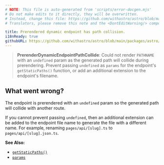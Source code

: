 ```yaml
---
# NOTE: This file is auto-generated from 'scripts/error-docgen.mjs'
# Do not make edits to it directly, they will be overwritten.
# Instead, change this file: https://github.com/withastro/astro/blob/main/packages/astro/src/core/errors/errors-data.ts
# Translators, please remove this note and the <DontEditWarning/> component.

title: Prerendered dynamic endpoint has path collision.
i18nReady: true
githubURL: https://github.com/withastro/astro/blob/main/packages/astro/src/core/errors/errors-data.ts
---
```


<DontEditWarning />


> **PrerenderDynamicEndpointPathCollide**: Could not render `PATHNAME` with an `undefined` param as the generated path will collide during prerendering. Prevent passing `undefined` as `params` for the endpoint's `getStaticPaths()` function, or add an additional extension to the endpoint's filename.

## What went wrong?
The endpoint is prerendered with an `undefined` param so the generated path will collide with another route.

If you cannot prevent passing `undefined`, then an additional extension can be added to the endpoint file name to generate the file with a different name. For example, renaming `pages/api/[slug].ts` to `pages/api/[slug].json.ts`.

**See Also:**
-  [`getStaticPaths()`](/en/reference/api-reference/#getstaticpaths)
-  [`params`](/en/reference/api-reference/#params)



